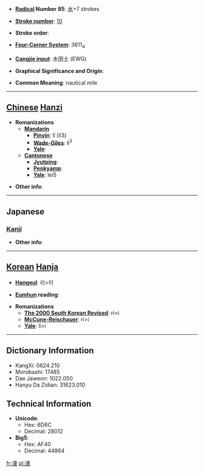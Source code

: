 * '''[[Wiktionary:Chinese radical index| Radical]] Number 85''': [[Wiktionary:Chinese radical index 水|水]]+7 strokes

* '''[[Wiktionary:Chinese total strokes index|Stroke number]]''': [[Wiktionary:Chinese total strokes index 10|10]]

* '''Stroke order''': 

* '''[[Wiktionary:Chinese four corner index|Four-Corner System]]''': 3611<sub>4</sub>

* '''[[Wiktionary:Chinese Cangjie index|Cangjie input]]''': 水田土 (EWG)

* '''Graphical Significance and Origin''': 

* '''Common Meaning''': nautical mile

----

== [[Chinese]] [[Hanzi]] ==

* '''Romanizations'''
** '''[[Mandarin]]'''
*** '''[[Pinyin]]''': lǐ (li3)
*** '''[[Wade-Giles]]''': li<sup>3</sup>
*** '''[[Yale]]''': 
** '''[[Cantonese]]'''
*** '''[[Jyutping]]''':
*** '''[[Penkyamp]]''': 
*** '''[[Yale]]''': lei5

* '''Other info''': 

----

==Japanese==
===[[Kanji]]===
{{kanji|on readings=[[り]] (ri)|kun readings=[[かいり]] (kairi), [[のっと]] (notto)}}

* '''Other info''':  

----

== [[Korean]] [[Hanja]] ==

* '''[[Hangeul]]''': 리>이

* '''[[Eumhun]] reading''': 

* '''Romanizations'''
** '''[[The 2000 South Korean Revised Romanization|The 2000 South Korean Revised]]''': ri>i
** '''[[McCune-Reischauer]]''': ri>i
** '''[[Yale]]''': li>i

----

== Dictionary Information ==

* KangXi: 0624.210
* Morobashi: 17485
* Dae Jaweon: 1022.050
* Hanyu Da Zidian: 31623.010

== Technical Information ==

* '''Unicode''':
** Hex: 6D6C
** Decimal: 28012
* '''Big5''':
** Hex: AF40
** Decimal: 44864

[[fr:浬]]
[[pl:浬]]